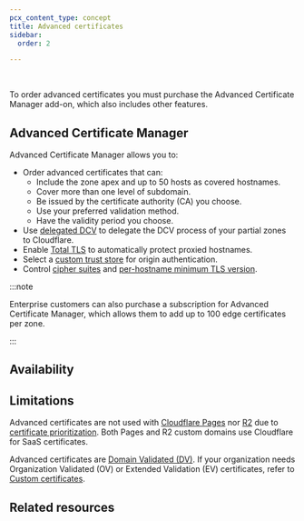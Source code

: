 ```yaml
---
pcx_content_type: concept
title: Advanced certificates
sidebar:
  order: 2

---
```



<Render file="acm-definition" /><br/>

To order advanced certificates you must purchase the Advanced Certificate Manager add-on, which also includes other features.

## Advanced Certificate Manager

Advanced Certificate Manager allows you to:

* Order advanced certificates that can:
  * Include the zone apex and up to 50 hosts as covered hostnames.
  * Cover more than one level of subdomain.
  * Be issued by the certificate authority (CA) you choose.
  * Use your preferred validation method.
  * Have the validity period you choose.
* Use [delegated DCV](/ssl/edge-certificates/changing-dcv-method/methods/delegated-dcv/) to delegate the <GlossaryTooltip term="domain control validation (DCV)">DCV process</GlossaryTooltip> of your <GlossaryTooltip term="partial setup" link="/dns/zone-setups/partial-setup/">partial zones</GlossaryTooltip> to Cloudflare.
* Enable [Total TLS](/ssl/edge-certificates/additional-options/total-tls/) to automatically protect proxied hostnames.
* Select a [custom trust store](/ssl/origin-configuration/custom-origin-trust-store/) for origin authentication.
* Control [cipher suites](/ssl/edge-certificates/additional-options/cipher-suites/customize-cipher-suites/) and [per-hostname minimum TLS version](/ssl/edge-certificates/additional-options/minimum-tls/#per-hostname).

:::note


Enterprise customers can also purchase a subscription for Advanced Certificate Manager, which allows them to add up to 100 <GlossaryTooltip term="edge certificate">edge certificates</GlossaryTooltip> per zone.


:::

## Availability

<FeatureTable id="ssl.advanced_certificates" />

<Render file="non-contract-enablement" product="fundamentals" />

## Limitations

Advanced certificates are not used with [Cloudflare Pages](/pages/) nor [R2](/r2/) due to [certificate prioritization](/ssl/reference/certificate-and-hostname-priority/). Both Pages and R2 custom domains use Cloudflare for SaaS certificates.

Advanced certificates are [Domain Validated (DV)](/ssl/concepts/#validation-level). If your organization needs Organization Validated (OV) or Extended Validation (EV) certificates, refer to [Custom certificates](/ssl/edge-certificates/custom-certificates/). <br/>

## Related resources

<DirectoryListing />
